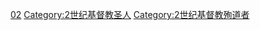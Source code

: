 [[Category:各世纪基督教殉道圣人|02]]
[[Category:2世纪基督教圣人|Category:2世纪基督教圣人]]
[[Category:2世纪基督教殉道者|Category:2世纪基督教殉道者]]